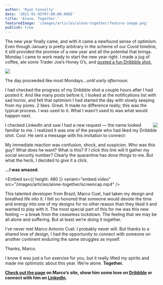 ```yaml
---
author: 'Ryan Connolly'
date: '2021-01-05T07:00:00.000Z'
title: 'Alone. Together.'
featuredImage: '/images/articles/alone-together/feature-image.png'
publish: true
---
```



The new year finally came, and with it came a newfound sense of optimism. Even though January is pretty arbitrary in the scheme of our Covid timeline, it still provided the promise of a new year and all the potential that brings. Monday I came to work ready to start the new year right. I made a jug of coffee, ate some Trader Joe’s Honey O’s, and [posted a fun Dribbble shot.](https://dribbble.com/shots/14869868-holiday-starbucks)

<Image
	margin="2rem"
	src="/images/articles/alone-together/treat-yoself.png"
	caption="Treat yourself!"
/>

The day proceeded like most Mondays…_until early afternoon._

I had checked the progress of my Dribbble shot a couple hours after I had posted it. And like many posts before it, I looked at the notifications list with sad horror, and felt that optimism I had started the day with slowly seeping from my pores. 2 likes. Great. It made no difference really; this was the typical process. I was used to it. What I wasn’t used to was what would happen next.

<Image
	align="right"
	size="small"
	src="/images/articles/alone-together/marco-linkedin.png"
	margin="0 0 2rem 2rem"
	rounded
	dropShadow
/>

I checked LinkedIn and saw I had a new request — the name looked familiar to me. I realized it was one of the people who had liked my Dribbble shot. Cool. He sent a message with his invitation to connect:

My immediate reaction was confusion, shock, and suspicion. Who was this guy? What does he want? What is this? If I click this link will it gather my social security number? Clearly the quarantine has done _things_ to me. But what the heck, I decided to give it a click.

**...I was amazed.**

<Embed
	sx={{ height: 480 }}
	variant="embed.video"
	src="/images/articles/alone-together/screencap.mp4"
/>

This talented developer from Brazil, Marco Cuel, had taken my design and breathed life into it. I felt so honored that someone would devote the time and energy into one of my designs for no other reason than they liked it and wanted to play with it. The most special part of this for me was this new feeling — a break from the ceaseless lockdown. The feeling that we may be all alone and suffering. But at least we’re doing it together.

I’ve never met Marco Antonio Cuel. I probably never will. But thanks to a shared love of design, I had the opportunity to connect with someone on another continent enduring the same struggles as myself.

Thanks, Marco.

I know it was just a fun exercise for you, but it really lifted my spirits and made me optimistic about this year. We’re alone. **Together.**

**[Check out the page](https://marcocuel.com/p/starbucks/) on Marco’s site, show him some love on [Dribbble](https://dribbble.com/MarcoCuel) or connect with him on [LinkedIn](https://www.linkedin.com/in/marcocuel/).**
